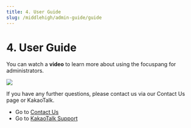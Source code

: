 ```yaml
---
title: 4. User Guide
slug: /middlehigh/admin-guide/guide
---
```



# 4. User Guide

You can watch a **video** to learn more about using the focuspang for administrators.

<Image src="/img/en/elementary/admin/04-01.jpg" size="lg" />

If you have any further questions, please contact us via our Contact Us page or KakaoTalk.

- Go to [Contact Us](https://focuspang.com/ask.html)
- Go to [KakaoTalk Support](https://pf.kakao.com/_xjxgGDxj)
